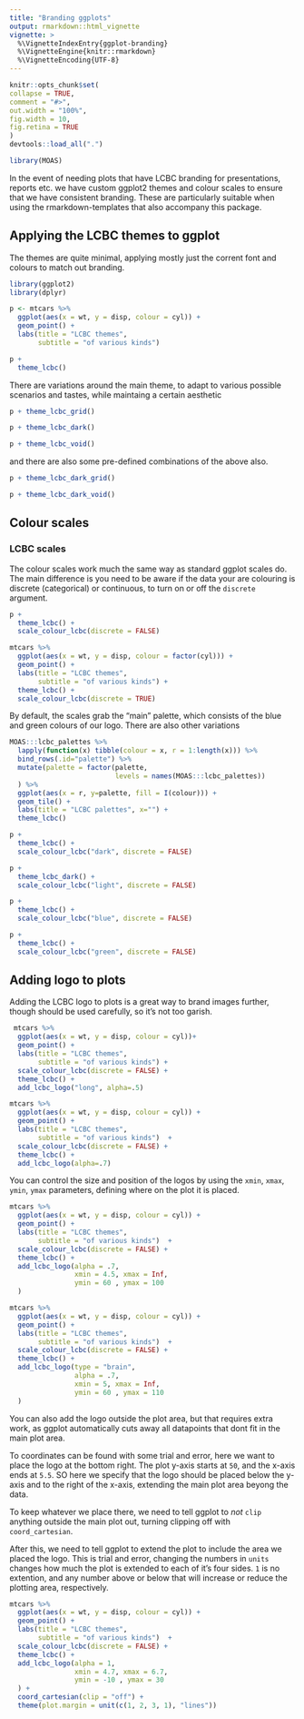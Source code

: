 ```yaml
---
title: "Branding ggplots"
output: rmarkdown::html_vignette
vignette: >
  %\VignetteIndexEntry{ggplot-branding}
  %\VignetteEngine{knitr::rmarkdown}
  %\VignetteEncoding{UTF-8}
---
```


```r
knitr::opts_chunk$set(
collapse = TRUE,
comment = "#>",
out.width = "100%", 
fig.width = 10, 
fig.retina = TRUE
)
devtools::load_all(".")
```

```r
library(MOAS)
```

In the event of needing plots that have LCBC branding for presentations, reports etc. we have custom ggplot2 themes and colour scales to ensure that we have consistent branding. These are particularly suitable when using the rmarkdown-templates that also accompany this package.

## Applying the LCBC themes to ggplot

The themes are quite minimal, applying mostly just the corrent font and colours to match out branding.

```r
library(ggplot2)
library(dplyr)

p <- mtcars %>% 
  ggplot(aes(x = wt, y = disp, colour = cyl)) +
  geom_point() +
  labs(title = "LCBC themes", 
       subtitle = "of various kinds")

p +
  theme_lcbc()
```

There are variations around the main theme, to adapt to various possible scenarios and tastes, while maintaing a certain aesthetic

```r
p + theme_lcbc_grid()

p + theme_lcbc_dark()

p + theme_lcbc_void()
```

and there are also some pre-defined combinations of the above also.

```r
p + theme_lcbc_dark_grid()

p + theme_lcbc_dark_void()
```

## Colour scales

### LCBC scales

The colour scales work much the same way as standard ggplot scales do.
The main difference is you need to be aware if the data your are colouring is discrete (categorical) or continuous, to turn on or off the `discrete` argument.

```r
p + 
  theme_lcbc() +
  scale_colour_lcbc(discrete = FALSE) 

mtcars %>% 
  ggplot(aes(x = wt, y = disp, colour = factor(cyl))) +
  geom_point() +
  labs(title = "LCBC themes", 
       subtitle = "of various kinds") + 
  theme_lcbc() +
  scale_colour_lcbc(discrete = TRUE) 
```

By default, the scales grab the "main" palette, which consists of the blue and green colours of our logo. 
There are also other variations

```r
MOAS:::lcbc_palettes %>% 
  lapply(function(x) tibble(colour = x, r = 1:length(x))) %>% 
  bind_rows(.id="palette") %>% 
  mutate(palette = factor(palette, 
                          levels = names(MOAS:::lcbc_palettes))
  ) %>% 
  ggplot(aes(x = r, y=palette, fill = I(colour))) +
  geom_tile() +
  labs(title = "LCBC palettes", x="") + 
  theme_lcbc()
```


```r
p + 
  theme_lcbc() +
  scale_colour_lcbc("dark", discrete = FALSE) 

p + 
  theme_lcbc_dark() +
  scale_colour_lcbc("light", discrete = FALSE) 

p + 
  theme_lcbc() +
  scale_colour_lcbc("blue", discrete = FALSE) 

p + 
  theme_lcbc() +
  scale_colour_lcbc("green", discrete = FALSE) 
```

## Adding logo to plots

Adding the LCBC logo to plots is a great way to brand images further, though should be used carefully, so it's not too garish.

```r
 mtcars %>% 
  ggplot(aes(x = wt, y = disp, colour = cyl))+
  geom_point() +
  labs(title = "LCBC themes", 
       subtitle = "of various kinds") +
  scale_colour_lcbc(discrete = FALSE) +
  theme_lcbc() +
  add_lcbc_logo("long", alpha=.5) 
```

```r
mtcars %>% 
  ggplot(aes(x = wt, y = disp, colour = cyl)) +
  geom_point() +
  labs(title = "LCBC themes", 
       subtitle = "of various kinds")  +
  scale_colour_lcbc(discrete = FALSE) +
  theme_lcbc() +
  add_lcbc_logo(alpha=.7) 
```

You can control the size and position of the logos by using the `xmin`, `xmax`, `ymin`, `ymax` parameters, defining where on the plot it is placed. 


```r
mtcars %>% 
  ggplot(aes(x = wt, y = disp, colour = cyl)) +
  geom_point() +
  labs(title = "LCBC themes", 
       subtitle = "of various kinds")  +
  scale_colour_lcbc(discrete = FALSE) +
  theme_lcbc() +
  add_lcbc_logo(alpha = .7, 
                xmin = 4.5, xmax = Inf,
                ymin = 60 , ymax = 100
  ) 
```

```r
mtcars %>% 
  ggplot(aes(x = wt, y = disp, colour = cyl)) +
  geom_point() +
  labs(title = "LCBC themes", 
       subtitle = "of various kinds")  +
  scale_colour_lcbc(discrete = FALSE) +
  theme_lcbc() +
  add_lcbc_logo(type = "brain",
                alpha = .7, 
                xmin = 5, xmax = Inf,
                ymin = 60 , ymax = 110
  ) 
```

You can also add the logo outside the plot area, but that requires extra work, as ggplot automatically cuts away all datapoints that dont fit in the main plot area.

To coordinates can be found with some trial and error, here we want to place the logo at the bottom right. The plot y-axis starts at `50`, and the x-axis ends at `5.5`. SO here we specify that the logo should be placed below the y-axis and to the right of the x-axis, extending the main plot area beyong the data.

To keep whatever we place there, we need to tell ggplot to _not_ `clip` anything outside the main plot out, turning clipping off with `coord_cartesian`.

After this, we need to tell ggplot to extend the plot to include the area we placed the logo. This is trial and error, changing the numbers in `units` changes how much the plot is extended to each of it's four sides. `1` is no extention, and any number above or below that will increase or reduce the plotting area, respectively.

```r
mtcars %>% 
  ggplot(aes(x = wt, y = disp, colour = cyl)) +
  geom_point() +
  labs(title = "LCBC themes", 
       subtitle = "of various kinds")  +
  scale_colour_lcbc(discrete = FALSE) +
  theme_lcbc() +
  add_lcbc_logo(alpha = 1, 
                xmin = 4.7, xmax = 6.7,
                ymin = -10 , ymax = 30
  ) +
  coord_cartesian(clip = "off") +
  theme(plot.margin = unit(c(1, 2, 3, 1), "lines"))
```
